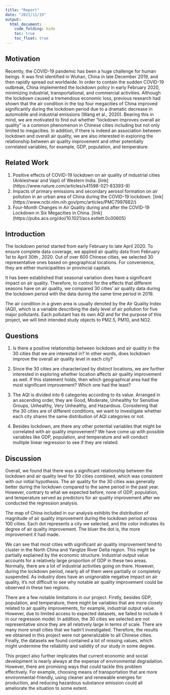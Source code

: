 ```yaml
---
title: "Report"
date: "2021/11/19"
output: 
  html_document:
    code_folding: hide
    toc: true
    toc_float: true
---
```


## Motivation

Recently, the COVID-19 pandemic has been a huge challenge for human beings. It was first identified in Wuhan, China in late December 2019, and then rapidly spread out worldwide. In order to contain the sudden COVID-19 outbreak, China implemented the lockdown policy in early February 2020, minimizing industrial, transportational, and commercial activities. Although the lockdown caused a tremendous economic loss, previous research had shown that the air condition in the top four megacities of China improved significantly during the lockdown period due to a dramatic decrease in automobile and industrial emissions (Wang et al., 2020). Bearing this in mind, we are motivated to find out whether “lockdown improves overall air quality" is a common phenomenon in Chinese cities including but not only limited to megacities. In addition, if there is indeed an association between lockdown and overall air quality, we are also interested in exploring the relationship between air quality improvement and other potentially correlated variables, for example, GDP, population, and temperature.

## Related Work
1.	Positive effects of COVID-19 lockdown on air quality of industrial cities (Ankleshwar and Vapi) of Western India. [link] (https://www.nature.com/articles/s41598-021-83393-9)
2.	Impacts of primary emissions and secondary aerosol formation on air pollution in an urban area of China during the COVID-19 lockdown. [link] (https://www.ncbi.nlm.nih.gov/pmc/articles/PMC7997682/)
3.	Four-Month Changes in Air Quality during and after the COVID-19 Lockdown in Six Megacities in China. [link] (https://pubs.acs.org/doi/10.1021/acs.estlett.0c00605)

## Introduction

The lockdown period started from early February to late April 2020. To ensure complete data coverage, we applied air quality data from February 1st to April 30th , 2020. Out of over 600 Chinese cities, we selected 30 representative ones based on geographical locations. For convenience, they are either municipalities or provincial capitals.

It has been established that seasonal variation does have a significant impact on air quality. Therefore, to control for the effects that different seasons have on air quality, we compared 30 cities’ air quality data during the lockdown period with the data during the same time period in 2019.

The air condition in a given area is usually denoted by the Air Quality Index (AQI), which is a variable describing the daily level of air pollution for five major pollutants. Each pollutant has its own AQI and for the purpose of this project, we will limit intended study objects to PM2.5, PM10, and NO2. 


## Questions

1.	Is there a positive relationship between lockdown and air quality in the 30 cities that we are interested in? In other words, does lockdown improve the overall air quality level in each city?

2.	Since the 30 cities are characterized by distinct locations, we are further interested in exploring whether location affects air quality improvement as well. If this statement holds, then which geographical area had the most significant improvement? Which one had the least?

3.	The AQI is divided into 6 categories according to its value. Arranged in an ascending order, they are Good, Moderate, Unhealthy for Sensitive Groups, Unhealthy, Very Unhealthy, and Hazardous. Considering that the 30 cities are of different conditions, we want to investigate whether each city shares the same distribution of AQI categories or not. 

4.	Besides lockdown, are there any other potential variables that might be correlated with air quality improvement? We have come up with possible variables like GDP, population, and temperature and will conduct multiple linear regression to see if they are related.

## Discussion

Overall, we found that there was a significant relationship between the lockdown and air quality level for 30 cities combined, which was consistent with our initial hypothesis. The air quality for the 30 cities was generally better during the lockdown compared to the same period in the past year. However, contrary to what we expected before, none of GDP, population, and temperature served as predictors for air quality improvement after we conducted the regression analysis. 

The map of China included in our analysis exhibits the distribution of magnitude of air quality improvement during the lockdown period across 100 cities. Each dot represents a city we selected, and the color indicates its degree of air quality improvement. The bluer the dot is, the more improvement it had made. 

We can see that most cities with significant air quality improvement tend to cluster in the North China and Yangtze River Delta region. This might be partially explained by the economic structure. Industrial output value accounts for a relatively large proportion of GDP in these two areas. Normally, there are a lot of industrial activities going on there. However, during the lockdown period, nearly all of them were partially or completely suspended. As industry does have an unignorable negative impact on air quality, it’s not difficult to see why notable air quality improvement could be observed in these two regions.

There are a few notable limitations in our project. Firstly, besides GDP, population, and temperature, there might be variables that are more closely related to air quality improvements, for example, industrial output value. However, due to limited access to expected datasets, we failed to include it in our regression model.  In addition, the 30 cities we selected are not representative since they are all relatively large in terms of scale. There are many more small cities that we hadn’t investigated. Therefore, the results we obtained in this project were not generalizable to all Chinese cities.  Finally, the datasets we found contained a lot of missing values, which might undermine the reliability and validity of our study in some degree.

This project also further implicates that current economic and social development is nearly always at the expense of environmental degradation.  However, there are promising ways that could tackle this problem effectively.  For example, choosing means of transportation that are more environmental-friendly, using cleaner and renewable energies for production, and reducing hazardous substance emission could all ameliorate the situation to some extent.


